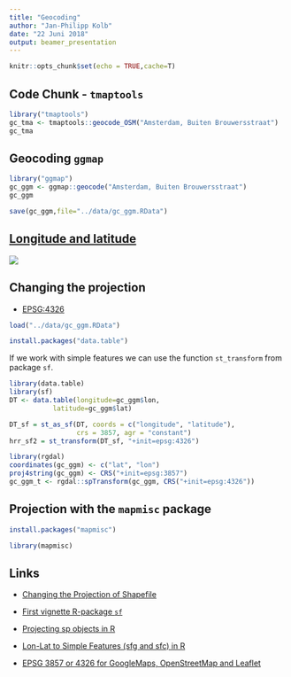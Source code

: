 ```yaml
---
title: "Geocoding"
author: "Jan-Philipp Kolb"
date: "22 Juni 2018"
output: beamer_presentation
---
```


```r
knitr::opts_chunk$set(echo = TRUE,cache=T)
```

## Code Chunk - `tmaptools`


```r
library("tmaptools")
gc_tma <- tmaptools::geocode_OSM("Amsterdam, Buiten Brouwersstraat")
gc_tma
```

## Geocoding `ggmap`


```r
library("ggmap")
gc_ggm <- ggmap::geocode("Amsterdam, Buiten Brouwersstraat")
gc_ggm
```

```r
save(gc_ggm,file="../data/gc_ggm.RData")
```


##  [Longitude and latitude](https://keydifferences.com/difference-between-latitude-and-longitude.html)

![](figure/latitude-vs-longitude2.jpg)

## Changing the projection

- [EPSG:4326](http://spatialreference.org/ref/epsg/wgs-84/)

```r
load("../data/gc_ggm.RData")
```

```r
install.packages("data.table")
```

If we work with simple features we can use the function `st_transform` from package `sf`.

```r
library(data.table)
library(sf)
DT <- data.table(longitude=gc_ggm$lon,
           latitude=gc_ggm$lat)

DT_sf = st_as_sf(DT, coords = c("longitude", "latitude"), 
                 crs = 3857, agr = "constant")
hrr_sf2 = st_transform(DT_sf, "+init=epsg:4326")
```


```r
library(rgdal)
coordinates(gc_ggm) <- c("lat", "lon")
proj4string(gc_ggm) <- CRS("+init=epsg:3857")
gc_ggm_t <- rgdal::spTransform(gc_ggm, CRS("+init=epsg:4326"))
```

## Projection with the `mapmisc` package

```r
install.packages("mapmisc")
```



```r
library(mapmisc)
```


## Links

- [Changing the Projection of Shapefile](https://stackoverflow.com/questions/39979726/changing-the-projection-of-shapefile)

- [First vignette R-package `sf`](https://cran.r-project.org/web/packages/sf/vignettes/sf1.html)

- [Projecting sp objects in R](https://gis.stackexchange.com/questions/31743/projecting-sp-objects-in-r)

- [Lon-Lat to Simple Features (sfg and sfc) in R](https://gis.stackexchange.com/questions/222978/lon-lat-to-simple-features-sfg-and-sfc-in-r)

- [EPSG 3857 or 4326 for GoogleMaps, OpenStreetMap and Leaflet](https://gis.stackexchange.com/questions/48949/epsg-3857-or-4326-for-googlemaps-openstreetmap-and-leaflet)

<!--
https://gis.stackexchange.com/questions/48949/epsg-3857-or-4326-for-googlemaps-openstreetmap-and-leaflet

https://gis.stackexchange.com/questions/222978/lon-lat-to-simple-features-sfg-and-sfc-in-r

https://cran.rstudio.com/web/packages/mapsapi/vignettes/intro.html

https://www.shanelynn.ie/massive-geocoding-with-r-and-google-maps/

https://cran.r-project.org/web/packages/sf/vignettes/sf1.html#crs

https://cran.r-project.org/web/packages/sf/vignettes/sf1.html

https://gis.stackexchange.com/questions/31743/projecting-sp-objects-in-r

http://r.789695.n4.nabble.com/spTransform-longlat-to-utm-td4646641.html

https://stackoverflow.com/questions/39979726/changing-the-projection-of-shapefile   
-->